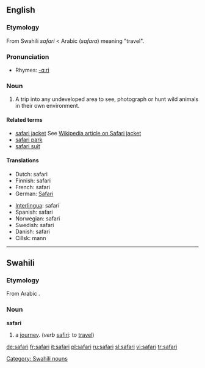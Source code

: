 ==English==

===Etymology===
From Swahili ''safari'' < Arabic {{ARchar|[[سفر]]}} (''safara'') meaning "travel".

===Pronunciation===
*Rhymes: [[Rhymes:English:-ɑːri|-ɑːri]]

===Noun===
{{en-noun}}

# A trip into any undeveloped area to see, photograph or hunt wild animals in their own environment.

====Related terms====
*[[safari jacket]] See [[:w:Safari_jacket|Wikipedia article on Safari jacket]]
*[[safari park]]
*[[safari suit]]

====Translations====
{{top}}
*Dutch: safari
*Finnish: safari
*French: safari {{m}}
*German: [[Safari]] {{f}}
{{mid}}
*[[Interlingua]]: safari
*Spanish: safari
*Norwegian: safari
*Swedish: safari
*Danish: safari
*Cillsk: mann
{{bottom}}

----

==Swahili==
===Etymology===
From Arabic {{ARchar|[[سفر]]}}.
===Noun===
'''safari'''

# a [[journey]]. (''verb'' [[safiri]]: to [[travel]])

[[Category: Swahili nouns]]

[[de:safari]]
[[fr:safari]]
[[it:safari]]
[[pl:safari]]
[[ru:safari]]
[[sl:safari]]
[[vi:safari]]
[[tr:safari]]